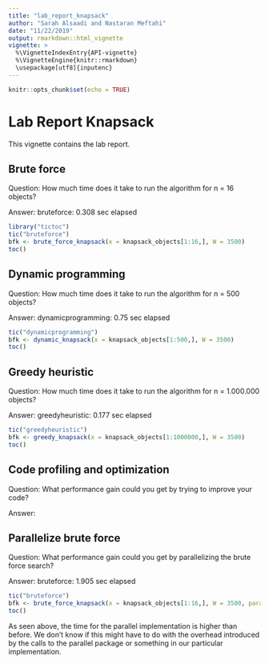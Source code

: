 ```yaml
---
title: "lab_report_knapsack"
author: "Sarah Alsaadi and Nastaran Meftahi"
date: "11/22/2019"
output: rmarkdown::html_vignette
vignette: >
  %\VignetteIndexEntry{API-vignette}
  %\VignetteEngine{knitr::rmarkdown}
  \usepackage[utf8]{inputenc}
---
```


```r
knitr::opts_chunk$set(echo = TRUE)
```

# Lab Report Knapsack

This vignette contains the lab report.

## Brute force

Question: How much time does it take to run the algorithm for n = 16 objects?

Answer: bruteforce: 0.308 sec elapsed

```r
library("tictoc")
tic("bruteforce")
bfk <- brute_force_knapsack(x = knapsack_objects[1:16,], W = 3500)
toc()
```

## Dynamic programming

Question: How much time does it take to run the algorithm for n = 500 objects? 

Answer: dynamicprogramming: 0.75 sec elapsed

```r
tic("dynamicprogramming")
bfk <- dynamic_knapsack(x = knapsack_objects[1:500,], W = 3500)
toc()
```

## Greedy heuristic

Question: How much time does it take to run the algorithm for n = 1.000.000 objects?

Answer: greedyheuristic: 0.177 sec elapsed

```r
tic("greedyheuristic")
bfk <- greedy_knapsack(x = knapsack_objects[1:1000000,], W = 3500)
toc()
```

## Code profiling and optimization

Question: What performance gain could you get by trying to improve your code?

Answer: 

## Parallelize brute force

Question: What performance gain could you get by parallelizing the brute force search?

Answer: bruteforce: 1.905 sec elapsed

```r
tic("bruteforce")
bfk <- brute_force_knapsack(x = knapsack_objects[1:16,], W = 3500, parallel = TRUE)
toc()
```

As seen above, the time for the parallel implementation is higher than before. We don't know if this might have to do with the overhead introduced by the calls to the parallel package or something in our particular implementation.